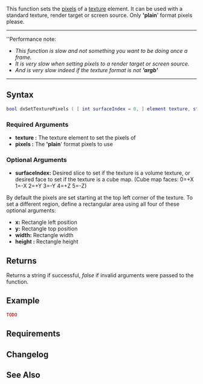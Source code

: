 {{Client function}}
{{Needs_Example}}

This function sets the [[/Texture_pixels.md|pixels]] of a [[/texture.md|texture]] element. It can be used with a standard texture, render target or screen source. Only ''''plain'''' format pixels please.

----
''Performance note:
*''This function is slow and not something you want to be doing once a frame.''
*''It is very slow when setting pixels to a render target or screen source.''
*''And is very slow indeed if the texture format is not ''' 'argb' ''' ''
----

==Syntax== 
<syntaxhighlight lang="lua">
bool dxSetTexturePixels ( [ int surfaceIndex = 0, ] element texture, string pixels [, int x = 0, int y = 0, int width = 0, int height = 0 ] )
</syntaxhighlight> 
{{OOP||[[/texture.md|texture]]:setPixels}}
===Required Arguments===
*'''texture :''' The texture element to set the pixels of
*'''pixels :''' The ''''plain'''' format pixels to use

===Optional Arguments===
*'''surfaceIndex:''' Desired slice to set if the texture is a volume texture, or desired face to set if the texture is a cube map. <nowiki>(Cube map faces: 0=+X 1=-X 2=+Y 3=-Y 4=+Z 5=-Z)</nowiki>
By default the pixels are set starting at the top left corner of the texture. To set a different region, define a rectangular area using all four of these optional arguments:
*'''x:''' Rectangle left position
*'''y:''' Rectangle top position
*'''width:''' Rectangle width
*'''height :''' Rectangle height

==Returns==
Returns a string if successful, ''false'' if invalid arguments were passed to the function.

==Example== 
<syntaxhighlight lang="lua">
TODO
</syntaxhighlight>

==Requirements==
{{Requirements|n/a|1.3|}}

==Changelog==
{{ChangelogHeader}}
{{ChangelogItem|1.3.0-9.04021|Added surfaceIndex argument}}

==See Also==
{{Drawing_functions}}